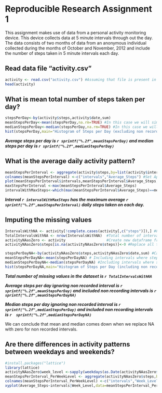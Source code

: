 Reproducible Research Assignment 1
========================================================

This assignment makes use of data from a personal activity monitoring device. This device collects data at 5 minute intervals through out the day. The data consists of two months of data from an anonymous individual collected during the months of October and November, 2012 and include the number of steps taken in 5 minute intervals each day.


Read data file "activity.csv"
--------------------------------------------------------

```r
activity <- read.csv("activity.csv") #Assuming that file is present in working directory
head(activity)
```

## What is mean total number of steps taken per day?

```r
stepsPerDay<-by(activity$steps,activity$date,sum) 
meanStepsPerDay<-mean(stepsPerDay,na.rm=TRUE) #In this case we will simply ignore NA i.e. remove the intervals where steps are not recorded.
medianStepsPerDay<-median(stepsPerDay,na.rm=TRUE) #In this case we will simply ignore NA i.e. remove the intervals where steps are not recorded.
hist(stepsPerDay,main="Histogram of Steps per Day (excluding non recorded intervals)" , xlab="Number of Steps",ylab="Days")
```

***Average steps per day is `r sprintf("%.2f",meanStepsPerDay)` and median steps per day is `r sprintf("%.2f",medianStepsPerDay)`***

## What is the average daily activity pattern?

```r
meanStepsPerInterval <- aggregate(activity$steps,by=list(activity$interval),FUN=mean,na.rm=TRUE) #Calculate Average step for each interval
colnames(meanStepsPerInterval) <-c("intervals","Average_Steps") #Set Appropriate names to the aggregated data frame 
plot(meanStepsPerInterval$intervals,meanStepsPerInterval$Average_Steps,type="l",xlab="Interval",ylab="Average number of steps taken")
maxStepsPerInterval <-max(meanStepsPerInterval$Average_Steps)
intervalWithMaxSteps<-which(max(meanStepsPerInterval$Average_Steps)==meanStepsPerInterval$Average_Steps)
```

***Interval `r intervalWithMaxSteps ` has the maximum average `r  sprintf("%.2f",maxStepsPerInterval) `  daily steps taken on each day.***


## Imputing the missing values

```r
IntervalsWithNA <- activity[!complete.cases(activity[,c("steps")]),] #Find out all intervals for all days where activity was not recorded.
TotalIntervalsWithNA <- nrow(IntervalsWithNA)  #Total number of intervals in data set where steps are recorded as NA
activityNAasZero <- activity                   #Create new dataframe from existing dataframe
activityNAasZero$steps[is.na(activityNAasZero$steps)]<-0 #Replace all the NA with zero in new data frame

stepsPerDayNA<-by(activityNAasZero$steps,activityNAasZero$date,sum) #Calculating steps taken per day with replacing 0 for NA 
meanStepsPerDayNA<-mean(stepsPerDayNA) # Including intervals where steps are not recorded.
medianStepsPerDayNA<-median(stepsPerDayNA) #Including intervals where steps are not recorded.
hist(stepsPerDayNA,main="Histogram of Steps per Day (including non recoded intervals)" , xlab="Number of Steps",ylab="Days")

```

***Total number of missing values in the dataset is `r TotalIntervalsWithNA `***

***Average steps per day ignoring non recorded interval is `r sprintf("%.2f",meanStepsPerDay)` and included non recording intervals is `r  sprintf("%.2f",meanStepsPerDayNA)`***

***Median steps per day ignoring non recorded interval is `r sprintf("%.2f",medianStepsPerDay)` and included non recording intervals is `r  sprintf("%.2f",medianStepsPerDayNA)`***

We can conclude that mean and median comes down when we replace NA with zero for non recorded intervals.

## Are there differences in activity patterns between weekdays and weekends?

```r
#install.packages("lattice")
library(lattice)
activityNAasZero$week_level <-sapply(weekdays(as.Date(activityNAasZero$date),abbreviate=TRUE),switch,Mon="Weekday",Tue="Weekday",Wed="Weekday",Thu="Weekday",Fri="Weekday",Sat="Weekend",Sun="Weekend") # This will add day_level column to the data frame identifying whether date is weekday or weekend
meanStepsPerInterval_PerWeekLevel <- aggregate(activityNAasZero$steps,by=list(activityNAasZero$interval,activityNAasZero$week_level),FUN=mean) #Calculate average 
colnames(meanStepsPerInterval_PerWeekLevel) <-c("intervals","Week_Level","Average_Steps")
xyplot(Average_Steps~intervals|Week_Level,data=meanStepsPerInterval_PerWeekLevel,type="l",xlab="Interval",ylab="Number of steps")
```

